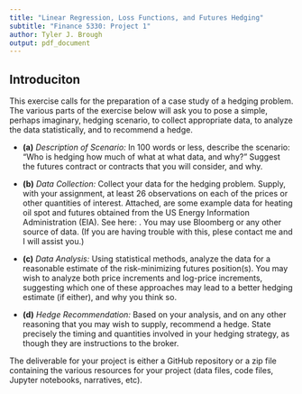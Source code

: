 ```yaml
---
title: "Linear Regression, Loss Functions, and Futures Hedging"
subtitle: "Finance 5330: Project 1"
author: Tyler J. Brough
output: pdf_document
---
```


## Introduciton 

This exercise calls for the preparation of a case study of a hedging problem. The various parts of 
the exercise below will ask you to pose a simple, perhaps imaginary, hedging scenario, to collect
appropriate data, to analyze the data statistically, and to recommend a hedge. 

\vspace{10mm}

* __(a)__ _Description of Scenario:_ In 100 words or less, describe the scenario: "Who is hedging
  how much of what at what data, and why?" Suggest the futures contract or contracts that you will
  consider, and why. 


* __(b)__ _Data Collection:_ Collect your data for the hedging problem. Supply, with your assignment,
  at least 26 observations on each of the prices or other quantities of interest. Attached, are some
  example data for heating oil spot and futures obtained from the US Energy Information Administration (EIA).
  See here: . You may use Bloomberg or any other source of data. (If you are having trouble with this, plese 
  contact me and I will assist you.)


* __(c)__ _Data Analysis:_ Using statistical methods, analyze the data for a reasonable estimate of the 
  risk-minimizing futures position(s). You may wish to analyze both price increments and log-price increments,
  suggesting which one of these approaches may lead to a better hedging estimate (if either), and why you think 
  so.

* __(d)__ _Hedge Recommendation:_ Based on your analysis, and on any other reasoning that you may wish to supply,
  recommend a hedge. State precisely the timing and quantities involved in your hedging strategy, as though they
  are instructions to the broker. 

\vspace{10mm}

The deliverable for your project is either a GitHub repository or a zip file containing the various resources for
your project (data files, code files, Jupyter notebooks, narratives, etc). 
